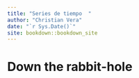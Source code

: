 ```yaml
--- 
title: "Series de tiempo  "
author: "Christian Vera"
date: "`r Sys.Date()`"
site: bookdown::bookdown_site
---
```


# Down the rabbit-hole

